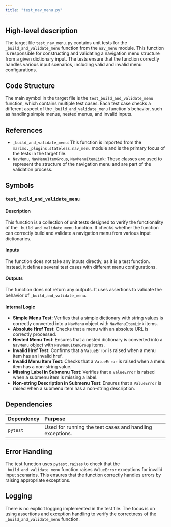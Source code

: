 ```yaml
---
title: "test_nav_menu.py"
---
```


## High-level description

The target file `test_nav_menu.py` contains unit tests for the `_build_and_validate_menu` function from the `nav_menu` module. This function is responsible for constructing and validating a navigation menu structure from a given dictionary input. The tests ensure that the function correctly handles various input scenarios, including valid and invalid menu configurations.

## Code Structure

The main symbol in the target file is the `test_build_and_validate_menu` function, which contains multiple test cases. Each test case checks a different aspect of the `_build_and_validate_menu` function's behavior, such as handling simple menus, nested menus, and invalid inputs.

## References

- `_build_and_validate_menu`: This function is imported from the `marimo._plugins.stateless.nav_menu` module and is the primary focus of the tests in the target file.
- `NavMenu`, `NavMenuItemGroup`, `NavMenuItemLink`: These classes are used to represent the structure of the navigation menu and are part of the validation process.

## Symbols

### `test_build_and_validate_menu`
#### Description
This function is a collection of unit tests designed to verify the functionality of the `_build_and_validate_menu` function. It checks whether the function can correctly build and validate a navigation menu from various input dictionaries.

#### Inputs
The function does not take any inputs directly, as it is a test function. Instead, it defines several test cases with different menu configurations.

#### Outputs
The function does not return any outputs. It uses assertions to validate the behavior of `_build_and_validate_menu`.

#### Internal Logic
- **Simple Menu Test**: Verifies that a simple dictionary with string values is correctly converted into a `NavMenu` object with `NavMenuItemLink` items.
- **Absolute Href Test**: Checks that a menu with an absolute URL is correctly processed.
- **Nested Menu Test**: Ensures that a nested dictionary is converted into a `NavMenu` object with `NavMenuItemGroup` items.
- **Invalid Href Test**: Confirms that a `ValueError` is raised when a menu item has an invalid href.
- **Invalid Menu Item Test**: Checks that a `ValueError` is raised when a menu item has a non-string value.
- **Missing Label in Submenu Test**: Verifies that a `ValueError` is raised when a submenu item is missing a label.
- **Non-string Description in Submenu Test**: Ensures that a `ValueError` is raised when a submenu item has a non-string description.

## Dependencies

| Dependency | Purpose |
|:-----------|:--------|
| `pytest` | Used for running the test cases and handling exceptions. |

## Error Handling

The test function uses `pytest.raises` to check that the `_build_and_validate_menu` function raises `ValueError` exceptions for invalid input scenarios. This ensures that the function correctly handles errors by raising appropriate exceptions.

## Logging

There is no explicit logging implemented in the test file. The focus is on using assertions and exception handling to verify the correctness of the `_build_and_validate_menu` function.